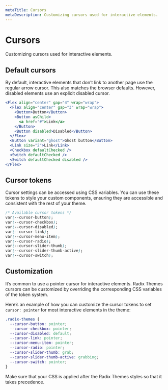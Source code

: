 ```yaml
---
metaTitle: Cursors
metaDescription: Customizing cursors used for interactive elements.
---
```


# Cursors

<Description>Customizing cursors used for interactive elements.</Description>

## Default cursors

By default, interactive elements that don’t link to another page use the regular arrow cursor. This also matches the browser defaults. However, disabled elements use an explicit disabled cursor.

```jsx live="true"
<Flex align="center" gap="4" wrap="wrap">
  <Flex align="center" gap="3" wrap="wrap">
    <Button>Button</Button>
    <Button asChild>
      <a href="#">Link</a>
    </Button>
    <Button disabled>Disabled</Button>
  </Flex>
  <Button variant="ghost">Ghost button</Button>
  <Link size="2">Link</Link>
  <Checkbox defaultChecked />
  <Switch defaultChecked />
  <Switch defaultChecked disabled />
</Flex>
```

## Cursor tokens

Cursor settings can be accessed using CSS variables. You can use these tokens to style your custom components, ensuring they are accessible and consistent with the rest of your theme.

```css
/* Available cursor tokens */
var(--cursor-button);
var(--cursor-checkbox);
var(--cursor-disabled);
var(--cursor-link);
var(--cursor-menu-item);
var(--cursor-radio);
var(--cursor-slider-thumb);
var(--cursor-slider-thumb-active);
var(--cursor-switch);
```

## Customization

It’s common to use a pointer cursor for interactive elements. Radix Themes cursors can be customized by overriding the corresponding CSS variables of the token system.

Here’s an example of how you can customize the cursor tokens to set `cursor: pointer` for most interactive elements in the theme:

```css
.radix-themes {
  --cursor-button: pointer;
  --cursor-checkbox: pointer;
  --cursor-disabled: default;
  --cursor-link: pointer;
  --cursor-menu-item: pointer;
  --cursor-radio: pointer;
  --cursor-slider-thumb: grab;
  --cursor-slider-thumb-active: grabbing;
  --cursor-switch: pointer;
}
```

Make sure that your CSS is applied after the Radix Themes styles so that it takes precedence.
